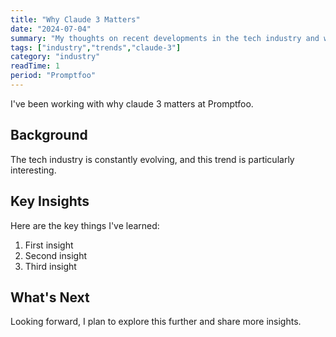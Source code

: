 ```yaml
---
title: "Why Claude 3 Matters"
date: "2024-07-04"
summary: "My thoughts on recent developments in the tech industry and what they mean for developers."
tags: ["industry","trends","claude-3"]
category: "industry"
readTime: 1
period: "Promptfoo"
---
```


I've been working with why claude 3 matters at Promptfoo.

## Background

The tech industry is constantly evolving, and this trend is particularly interesting.

## Key Insights

Here are the key things I've learned:

1. First insight
2. Second insight
3. Third insight

## What's Next

Looking forward, I plan to explore this further and share more insights.

